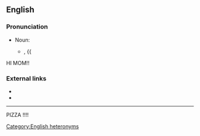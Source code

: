 ==English==
{{wikipedia}}

===Pronunciation===
* Noun:
** {{a|UK}} {{IPA|/ˈætrɪbjuːt/}}, {{
HI MOM!!

===External links===
* {{R:Webster 1913}}
* {{R:Century 1911}}

[[Category:English heteronyms]]

----

PIZZA !!!!